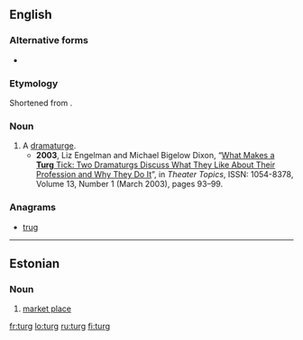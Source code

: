 ==English==

===Alternative forms===
* {{onym|en|'turg|’turg}}

===Etymology===
Shortened from {{term|dramaturg|lang=en}}.

===Noun===
{{en-noun}}

# A [[dramaturge]].
#* '''2003''', Liz Engelman and Michael Bigelow Dixon, “[http://muse.jhu.edu/login?uri=/journals/theatre_topics/v013/13.1engelman.html What Makes a '''Turg''' Tick: Two Dramaturgs Discuss What They Like About Their Profession and Why They Do It]”, in ''Theater Topics'', ISSN: 1054-8378, Volume 13, Number 1 (March 2003), pages 93–99.

===Anagrams===
* [[trug#English|trug]]

----

==Estonian==

===Noun===
{{infl|et|noun}}

# [[market place]]

[[fr:turg]]
[[lo:turg]]
[[ru:turg]]
[[fi:turg]]